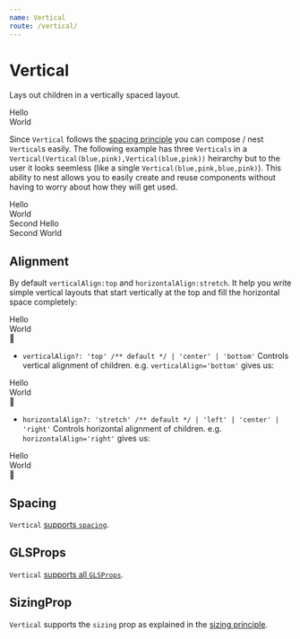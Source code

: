 ```yaml
---
name: Vertical
route: /vertical/
---
```



# Vertical 

Lays out children in a vertically spaced layout.

<Playground>
  <Vertical>
    <div style={{backgroundColor: "lightskyblue"}}>Hello</div>
    <div style={{backgroundColor: "lightpink"}}>World</div>
  </Vertical>
</Playground>

Since `Vertical` follows the [spacing principle][principle-spacing] you can compose / nest `Vertical`s easily. The following example has three `Verticals` in a `Vertical(Vertical(blue,pink),Vertical(blue,pink))` heirarchy but to the user it looks seemless (like a single `Vertical(blue,pink,blue,pink)`). This ability to nest allows you to easily create and reuse components without having to worry about how they will get used.

<Playground>
  <Vertical>
    <Vertical>
      <div style={{backgroundColor: "lightskyblue"}}>Hello</div>
      <div style={{backgroundColor: "lightpink"}}>World</div>
    </Vertical>
    <Vertical>
      <div style={{backgroundColor: "lightskyblue"}}>Second Hello</div>
      <div style={{backgroundColor: "lightpink"}}>Second World</div>
    </Vertical>
  </Vertical>
</Playground>

## Alignment
By default `verticalAlign:top` and `horizontalAlign:stretch`. It help you write simple vertical layouts that start vertically at the top and fill the horizontal space completely: 

<Playground>
  <Vertical>
    <div style={{backgroundColor: "lightskyblue"}}>Hello</div>
    <div style={{backgroundColor: "lightpink"}}>World</div>
    <div style={{backgroundColor: "gold"}}>🌹</div>
  </Vertical>
</Playground>

* `verticalAlign?: 'top' /** default */ | 'center' | 'bottom'` Controls vertical alignment of children. e.g. `verticalAlign='bottom'` gives us:

<Playground>
  <Vertical verticalAlign='bottom' style={{height: '150px'}} spacing={10}>
    <div style={{backgroundColor: "lightskyblue"}}>Hello</div>
    <div style={{backgroundColor: "lightpink"}}>World</div>
    <div style={{backgroundColor: "gold"}}>🌹</div>
  </Vertical>
</Playground>

* `horizontalAlign?: 'stretch' /** default */ | 'left' | 'center' | 'right'` Controls horizontal alignment of children. e.g. `horizontalAlign='right'` gives us:

<Playground>
  <Vertical horizontalAlign='right'>
    <div style={{backgroundColor: "lightskyblue"}}>Hello</div>
    <div style={{backgroundColor: "lightpink"}}>World</div>
    <div style={{backgroundColor: "gold"}}>🌹</div>
  </Vertical>
</Playground>

## Spacing

`Vertical` [supports `spacing`][common-types].

## GLSProps

`Vertical` [supports all `GLSProps`][common-types].

## SizingProp

`Vertical` supports the `sizing` prop as explained in the [sizing principle][principle-sizing].

[common-types]:../common-types/
[principle-spacing]:../principle-spacing/
[principle-sizing]:../principle-sizing/
